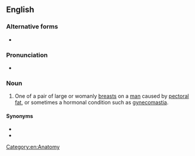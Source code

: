 {{also|manboob|man-boob}}
==English==
{{wikipedia|Gynecomastia}}

===Alternative forms===
* {{l|en|man-boob}}

===Pronunciation===
* {{audio|en|En-au-man boob.ogg|Audio (AU)}}

===Noun===
{{en-noun}}

# {{lb|en|slang}} One of a pair of large or womanly [[breast]]s on a [[man]] caused by [[pectoral]] [[fat]], or sometimes a hormonal condition such as [[gynecomastia]].
#:{{usex|en|The obese boy often wore a shirt while swimming at the pool in order to hide his '''man boobs'''.}}

====Synonyms====
* {{l|en|man titty}}
* {{l|en|moob}}

[[Category:en:Anatomy]]